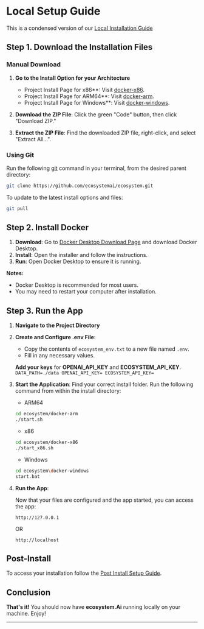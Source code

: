 
# Local Setup Guide

This is a condensed version of our [Local Installation Guide](/docs/local/)

## Step 1. Download the Installation Files

### Manual Download

1. **Go to the Install Option for your Architecture**
    - Project Install Page for x86**: Visit [docker-x86](https://github.com/ecosystemai/ecosystem/tree/main/docker-x86).
    - Project Install Page for ARM64**: Visit [docker-arm](https://github.com/ecosystemai/ecosystem/tree/main/docker-arm).
    - Project Install Page for Windows**: Visit [docker-windows](https://github.com/ecosystemai/ecosystem/tree/main/docker-windows).

2. **Download the ZIP File**: Click the green "Code" button, then click "Download ZIP."

3. **Extract the ZIP File**: Find the downloaded ZIP file, right-click, and select "Extract All...".

### Using Git

Run the following [git](https://git-scm.com/) command in your terminal, from the desired parent directory:

```bash
git clone https://github.com/ecosystemai/ecosystem.git
```

To update to the latest install options and files:
```bash
git pull
```

## Step 2. Install Docker

1. **Download**: Go to [Docker Desktop Download Page](https://www.docker.com/products/docker-desktop) and download Docker Desktop.
2. **Install**: Open the installer and follow the instructions.
3. **Run**: Open Docker Desktop to ensure it is running.

**Notes:**
- Docker Desktop is recommended for most users.
- You may need to restart your computer after installation.

## Step 3. Run the App

1. **Navigate to the Project Directory**

2. **Create and Configure .env File**:
    - Copy the contents of `ecosystem_env.txt` to a new file named `.env`.
    - Fill in any necessary values.

    **Add your keys** for **OPENAI_API_KEY** and **ECOSYSTEM_API_KEY**.
        ```
        DATA_PATH=./data
        OPENAI_API_KEY=
        ECOSYSTEM_API_KEY=
        ```

3. **Start the Application**:
   Find your correct install folder. Run the following command from within the install directory:
    - ARM64
    ```bash
    cd ecosystem/docker-arm
    ./start.sh
    ```

    - x86
    ```bash
    cd ecosystem/docker-x86
    ./start_x86.sh
    ```

    - Windows
    ```bash
    cd ecosystem\docker-windows
    start.bat
    ```
4. **Run the App**:

    Now that your files are configured and the app started, you can access the app:

    ```web
    http://127.0.0.1
    ```
    OR
    ```web
    http://localhost
    ```

## Post-Install

To access your installation follow the [Post Install Setup Guide](/docs/quick_start/post_install).

## Conclusion

**That's it!** You should now have **ecosystem.Ai** running locally on your machine. Enjoy!

---

<AdditionalLinks />